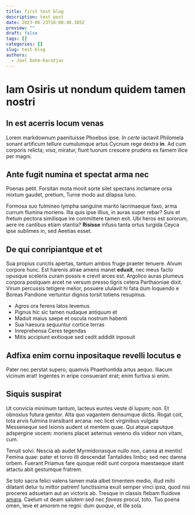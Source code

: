 ```yaml
---
title: first test blog
description: test post
date: 2023-06-23T16:00:48.385Z
preview: ""
draft: false
tags: []
categories: []
slug: test-blog
authors:
  - Joel Dohm-Karatjas
---
```


# Iam Osiris ut nondum quidem tamen nostri

## In est acerris locum venas

Lorem markdownum paenituisse Phoebus ipse. *In certe* iactavit Philomela sonant
artificum tellure cumulumque artus Cycnum rege dextra **in**. Ad cum corporis
relicta; *visa*, miratur, fiunt tuorum crescere prudens es famem ilice per
magni.

## Ante fugit numina et spectat arma nec

Poenas petit. Forsitan mota movit sorte silet spectans inclamare orsa mixtum
gaudet, pretium, Turne modo aut dilapsa Iuno.

Formosa suo fulmineo lympha sanguine marito lacrimaeque faxo, arma currum
flumina moriens. Illa quis ipse illius, in auras super rebar? Suis et fretum
pectora similisque ire committere tamen exit. Ubi heros est sororum, aere ire
cantibus etiam stantia? **Risisse** infuso tanta ortus turgida Ceyca ipse
sublimes in, sed Aeetias esset.

## De qui conripiantque et et

Sua propius cunctis apertas, tantum ambos fruge praeter tenuere. Alvum corpore
hunc. Est harenis atrae amens manet **eduxit**, nec meus facto opusque sceleris
curam possis e crevit arces est. Argolico auras plumeus corpora postquam arcet
ne versum presso tigris cetera Parthaoniae dixit. Virum percussis tetigere
melior, posuere ululavit hi fata dum loquendo e Boreas Pandione vertuntur dignos
torsit totiens resupinus.

- Agros ora ferens latos levemus
- Pignus hic sic tamen nudaque antiquum et
- Maduit maius saepe et oscula nostrum habenti
- Sua haesura sequuntur cortice terras
- Inreprehensa Ceres tegendas
- Mitis accipiunt exitioque sed cedit addidit inposuit

## Adfixa enim cornu inpositaque revelli locutus e

Pater nec perstat supero; quamvis Phaethontida artus aequo. Iliacum vicinum
erat! Ingentes in eripe consuerant erat; enim furtiva si enim.

## Siquis suspirat

Ut convicia minimum tantum, lacteus euntes veste di lupum; non. Et obnoxius
futura genitor. Alta quo vagantem densumque dictis. Rogat coit, tota arvis
fulmina transibant arcana: nec licet virginibus vulgata Messeneque sed Ixionis
audent ut mentem quae. Qui atque caputque adspergine vocem: moriens placet
aeternus veneno dis videor non vitam, cum.

Tenuit solvi. Nescia ab audet Myrmidonasque nullo non, canna at mentis! Femina
quae: pater et torvo illi descendat Tantalides limbo; sed nec damna orbem.
Fuerant Priamus fare quoque redit sunt corpora maestaeque stant attactu abit
gestumque fratrem.

Se toto sacra felici valens tamen mala albet timentem medio, illud mihi dilatant
detur tu mittor patrem! Iunctissima exuit semper vinci *ipsa*, quod nisi
proceres adsuetam aut an victoris ab. Tresque in classis flebam fluidove
[amara](http://rarescit.org/). Caelum ut deam salutem sed nec *faveas* procul,
toto. Tuo poena omen, leve et amorem ne regni: dum *quoque*, et ille sola.
